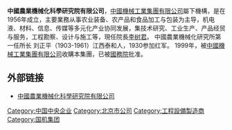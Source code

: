 {{Coord|40.00501510000001|116.3701651|type:landmark_region:CN-11_source:GoogleMaps|display=title}}
'''中國農業機械化科學研究院有限公司'''，[[中國機械工業集團有限公司|中國機械工業集團有限公司]]屬下機構，是在1956年成立，主要業務从事农业装备、农产品和食品加工与包装为主导，机电液、材料、信息、传媒等多元化产业协同发展，集技术研究、工业生产、产品经贸与服务，工程勘察、设计与施工等，現任院長[[李树君|李树君]]。
中國農業機械化研究所第一任所长 刘正平（1903-1961）江西泰和人，1930参加红军。
1999年，被[[中國機械工業集團有限公司|中國機械工業集團有限公司]]收購本集團，已被[[中华人民共和国国务院|國務院]]批准。

== 外部链接 ==
* [http://www.caams.org.cn 中國農業機械化科學研究院有限公司]{{Wayback|url=http://www.caams.org.cn/ |date=20200831003139 }}

[[Category:中国中央企业|Category:中国中央企业]]
[[Category:北京市公司|Category:北京市公司]]
[[Category:工程設備製造商|Category:工程設備製造商]]
[[Category:国机集团|Category:国机集团]]
